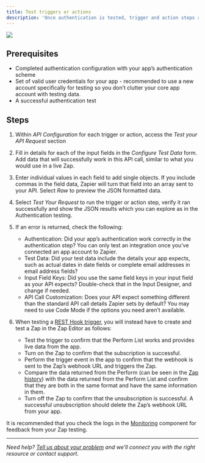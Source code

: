 ```yaml
---
title: Test triggers or actions
description: 'Once authentication is tested, trigger and action steps are easy to test inside Zapier visual builder. Set up the trigger or action settings and API calls, then as the last step the familiar _Test Your API Response_ box appears. It will show any accounts you added to your integration previously during the authentication testing.'
---
```

<Frame>
  <img src="/images/b8bd7bcad203fd0473c25a64dd2203c6.png"/>
</Frame>

## Prerequisites

*   Completed authentication configuration with your app’s authentication scheme
*   Set of valid user credentials for your app - recommended to use a new account specifically for testing so you don’t clutter your core app account with testing data.
*   A successful authentication test

## Steps

1.  Within _API Configuration_ for each trigger or action, access the _Test your API Request_ section
2.  Fill in details for each of the input fields in the _Configure Test Data_ form. Add data that will successfully work in this API call, similar to what you would use in a live Zap.
3.  Enter individual values in each field to add single objects. If you include commas in the field data, Zapier will turn that field into an array sent to your API. Select _Raw_ to preview the JSON formatted data.
4.  Select _Test Your Request_ to run the trigger or action step, verify it ran successfully and show the JSON results which you can explore as in the Authentication testing.
5.  If an error is returned, check the following:

    *   Authentication: Did your app’s authentication work correctly in the authentication step? You can only test an integration once you’ve connected an app account to Zapier.
    *   Test Data: Did your test data include the details your app expects, such as actual dates in date fields or complete email addresses in email address fields?
    *   Input Field Keys: Did you use the same field keys in your input field as your API expects? Double-check that in the Input Designer, and change if needed.
    *   API Call Customization: Does your API expect something different than the standard API call details Zapier sets by default? You may need to use Code Mode if the options you need aren’t available.
6.  When testing a [REST Hook trigger](/platform/build/hook-trigger), you will instead have to create and test a Zap in the Zap Editor as follows:

    *   Test the trigger to confirm that the Perform List works and provides live data from the app.
    *   Turn on the Zap to confirm that the subscription is successful.
    *   Perform the trigger event in the app to confirm that the webhook is sent to the Zap’s webhook URL and triggers the Zap.
    *   Compare the data returned from the Perform (can be seen in the [Zap history](https://help.zapier.com/hc/en-us/articles/8496291148685-View-and-manage-your-Zap-history)) with the data returned from the Perform List and confirm that they are both in the same format and have the same information in them.
    *   Turn off the Zap to confirm that the unsubscription is successful. A successful unsubscription should delete the Zap’s webhook URL from your app.

It is recommended that you check the logs in the [Monitoring](/platform/build/test-monitoring) component for feedback from your Zap testing.

- - -

_Need help? [Tell us about your problem](https://developer.zapier.com/contact) and we’ll connect you with the right resource or contact support._
